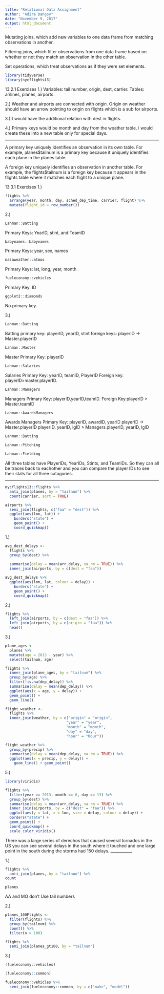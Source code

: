 ```yaml
---
title: "Relational Data Assignment"
author: "Adira Dangoy"
date: "November 9, 2017"
output: html_document
---
```

Mutating joins, which add new variables to one data frame from matching observations in another.

Filtering joins, which filter observations from one data frame based on whether or not they match an observation in the other table.

Set operations, which treat observations as if they were set elements.

```r
library(tidyverse)
library(nycflights13)
```
13.2.1 Exercises
1.) Variables: tail number, origin, dest, carrier.
Tables: arilines, planes, airports.

2.) Weather and airports are connected with origin. Origin on weather should have an arrow pointing to origin on flights which is a sub for airports. 

3.)It would have the additional relation with dest in flights.

4.) Primary keys would be month and day from the weather table. I would create these into a new table only for special days.

_________________
A primary key uniquely identifies an observation in its own table. For example, planes$tailnum is a primary key because it uniquely identifies each plane in the planes table.

A foreign key uniquely identifies an observation in another table. For example, the flights$tailnum is a foreign key because it appears in the flights table where it matches each flight to a unique plane.

13.3.1 Exercises
1.) 
```r
flights %>% 
  arrange(year, month, day, sched_dep_time, carrier, flight) %>%
  mutate(flight_id = row_number()) 
```

2.)
```r
Lahman::Batting
```

Primary Keys: YearID, stint, and TeamID

```r
babynames::babynames
```
Primary Keys: year, sex, names

```r
nasaweather::atmos
```
Primary Keys: lat, long, year, month.

```r
fueleconomy::vehicles
```
Primary Key: ID
```r
ggplot2::diamonds
```
No primary key.




3.)
```r
Lahman::Batting
```
Batting
primary key: playerID, yearID, stint
foreign keys:
playerID -> Master.playerID

```r
Lahman::Master
```
Master
Primary Key: playerID

```r
Lahman::Salaries
```
Salaries
Primary Key: yearID, teamID, PlayerID
Foreign key: playerID>master.playerID.

```r
Lahman::Managers
```
Managers
Primary Key: playerID,yearID,teamID.
Foreign Key:playerID > Master.teamID

```r
Lahman::AwardsManagers
```

Awards Managers
Primary Key: playerID, awardID, yearID
playerID -> Master.playerID
playerID, yearID, lgID > Managers.playerID, yearID, lgID

```r
Lahman::Batting
```

```r
Lahman::Pitching
```

```r
Lahman::Fielding
```
All three tables have PlayerIDs, YearIDs, Stints, and TeamIDs. So they can all be traces back to eachother and you can compare the player IDs to see their stats for all three catagories.

__________

```r
nycflights13::flights %>%
  anti_join(planes, by = "tailnum") %>%
  count(carrier, sort = TRUE)
```
```r
airports %>%
  semi_join(flights, c("faa" = "dest")) %>%
  ggplot(aes(lon, lat)) +
    borders("state") +
    geom_point() +
    coord_quickmap()
```
1.)
```r
avg_dest_delays <-
  flights %>%
  group_by(dest) %>%
  
  summarise(delay = mean(arr_delay, na.rm = TRUE)) %>%
  inner_join(airports, by = c(dest = "faa"))

avg_dest_delays %>%
  ggplot(aes(lon, lat, colour = delay)) +
    borders("state") +
    geom_point() +
    coord_quickmap()
```

 2.)
 

```R
flights %>%
  left_join(airports, by = c(dest = "faa")) %>%
  left_join(airports, by = c(origin = "faa")) %>%
  head()
```


3.)

```r
plane_ages <- 
  planes %>%
  mutate(age = 2013 - year) %>%
  select(tailnum, age)

flights %>%
  inner_join(plane_ages, by = "tailnum") %>%
  group_by(age) %>%
  filter(!is.na(dep_delay)) %>%
  summarise(delay = mean(dep_delay)) %>%
  ggplot(aes(x = age, y = delay)) +
  geom_point() +
  geom_line()
```
```r
flight_weather <-
  flights %>%
  inner_join(weather, by = c("origin" = "origin",
                            "year" = "year",
                            "month" = "month",
                            "day" = "day",
                            "hour" = "hour"))

flight_weather %>%
  group_by(precip) %>%
  summarise(delay = mean(dep_delay, na.rm = TRUE)) %>%
  ggplot(aes(x = precip, y = delay)) +
    geom_line() + geom_point()
```


5.)
```r
library(viridis)
```

```r
flights %>%
  filter(year == 2013, month == 6, day == 13) %>%
  group_by(dest) %>%
  summarise(delay = mean(arr_delay, na.rm = TRUE)) %>%
  inner_join(airports, by = c("dest" = "faa")) %>%
  ggplot(aes(y = lat, x = lon, size = delay, colour = delay)) +
  borders("state") +
  geom_point() +
  coord_quickmap() + 
  scale_color_viridis()
```

There was a large series of derechos that caused several tornados in the US you can see several delays in the south where it touched and one large point in the south during the storms had 150 delays.
___________


1.)
```r
flights %>%
  anti_join(planes, by = "tailnum") %>%
count
```
```r
planes
```
AA and MQ don't Use tail numbers

2.)
```r
planes_100Flights <- 
  filter(flights) %>%
  group_by(tailnum) %>%
  count() %>%
  filter(n > 100)

flights %>%
  semi_join(planes_gt100, by = "tailnum")
```

3.)
```r
(fueleconomy::vehicles)
```
```r
(fueleconomy::common)
```

```r
fueleconomy::vehicles %>%
  semi_join(fueleconomy::common, by = c("make", "model"))
```

